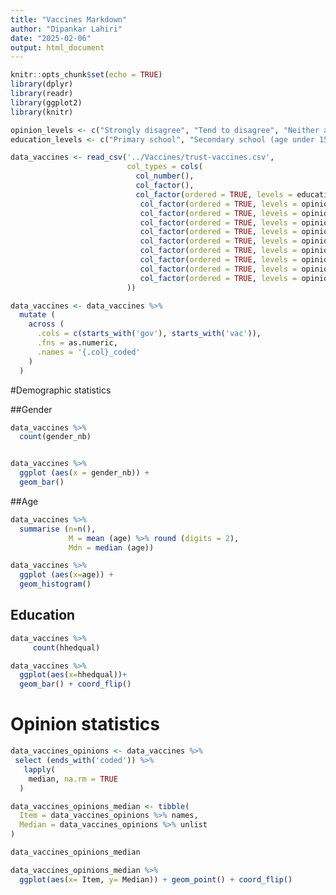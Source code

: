 ```yaml
---
title: "Vaccines Markdown"
author: "Dipankar Lahiri"
date: "2025-02-06"
output: html_document
---
```


```r
knitr::opts_chunk$set(echo = TRUE)
library(dplyr)
library(readr)
library(ggplot2)
library(knitr)

opinion_levels <- c("Strongly disagree", "Tend to disagree", "Neither agree nor disagree", "Tend to agree", "Strongly agree")
education_levels <- c("Primary school", "Secondary school (age under 15 years old)", "GNVQ / GSVQ / GCSE/ SCE standard.", "NVQ1, NVQ2", "NVQ3/ SCE Higher Grade/ Advanced GNVQ/ GCE A/AS or similar.", "NVQ4 / HNC / HND / Bachelor's degree or similar.", "NVQ5 or post-graduate diploma.")

data_vaccines <- read_csv('../Vaccines/trust-vaccines.csv',
                          col_types = cols(
                            col_number(),
                            col_factor(),
                            col_factor(ordered = TRUE, levels = education_levels),
                             col_factor(ordered = TRUE, levels = opinion_levels),
                             col_factor(ordered = TRUE, levels = opinion_levels),
                             col_factor(ordered = TRUE, levels = opinion_levels),
                             col_factor(ordered = TRUE, levels = opinion_levels),
                             col_factor(ordered = TRUE, levels = opinion_levels),
                             col_factor(ordered = TRUE, levels = opinion_levels),
                             col_factor(ordered = TRUE, levels = opinion_levels),
                             col_factor(ordered = TRUE, levels = opinion_levels),
                             col_factor(ordered = TRUE, levels = opinion_levels)
                          ))

data_vaccines <- data_vaccines %>%
  mutate (
    across (
      .cols = c(starts_with('gov'), starts_with('vac')),
      .fns = as.numeric,
      .names = '{.col}_coded'
    )
  )
```

#Demographic statistics

##Gender
```r
data_vaccines %>%
  count(gender_nb)


data_vaccines %>%
  ggplot (aes(x = gender_nb)) +
  geom_bar()

```

##Age

```r
data_vaccines %>%
  summarise (n=n(), 
             M = mean (age) %>% round (digits = 2),
             Mdn = median (age))

data_vaccines %>%
  ggplot (aes(x=age)) +
  geom_histogram()
```

## Education

```r
data_vaccines %>%
     count(hhedqual)

data_vaccines %>%
  ggplot(aes(x=hhedqual))+
  geom_bar() + coord_flip()
```
# Opinion statistics

```r
data_vaccines_opinions <- data_vaccines %>%
 select (ends_with('coded')) %>%
   lapply(
    median, na.rm = TRUE
  )

data_vaccines_opinions_median <- tibble(
  Item = data_vaccines_opinions %>% names,
  Median = data_vaccines_opinions %>% unlist
)

data_vaccines_opinions_median

data_vaccines_opinions_median %>%
  ggplot(aes(x= Item, y= Median)) + geom_point() + coord_flip()
```
